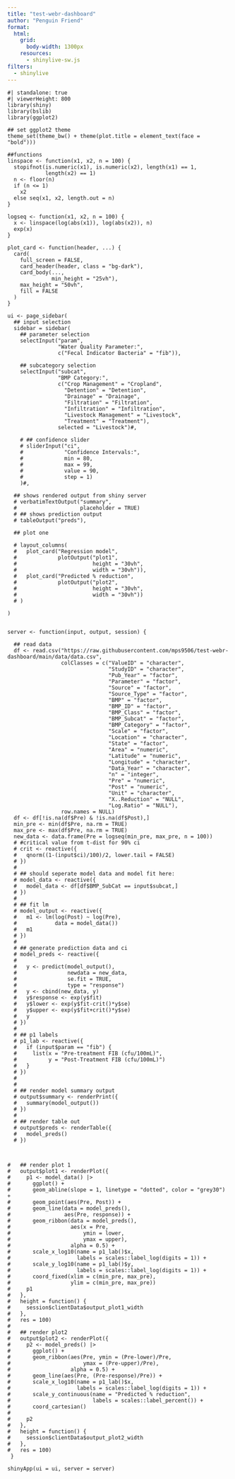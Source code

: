 ```yaml
---
title: "test-webr-dashboard"
author: "Penguin Friend"
format:
  html:
    grid: 
      body-width: 1300px
    resources: 
      - shinylive-sw.js
filters: 
  - shinylive
---
```






```shinylive-r
#| standalone: true
#| viewerHeight: 800
library(shiny)
library(bslib)
library(ggplot2)

## set ggplot2 theme
theme_set(theme_bw() + theme(plot.title = element_text(face = "bold")))

##functions
linspace <- function(x1, x2, n = 100) {
  stopifnot(is.numeric(x1), is.numeric(x2), length(x1) == 1, 
            length(x2) == 1)
  n <- floor(n)
  if (n <= 1) 
    x2
  else seq(x1, x2, length.out = n)
}

logseq <- function(x1, x2, n = 100) {
  x <- linspace(log(abs(x1)), log(abs(x2)), n)
  exp(x)
}

plot_card <- function(header, ...) {
  card(
    full_screen = FALSE,
    card_header(header, class = "bg-dark"),
    card_body(...,
              min_height = "25vh"),
    max_height = "50vh",
    fill = FALSE
  )
}

ui <- page_sidebar(
  ## input selection
  sidebar = sidebar(
    ## parameter selection
    selectInput("param",
                "Water Quality Parameter:",
                c("Fecal Indicator Bacteria" = "fib")),
    
    ## subcategory selection
    selectInput("subcat",
                "BMP Category:",
                c("Crop Management" = "Cropland",
                  "Detention" = "Detention",
                  "Drainage" = "Drainage",
                  "Filtration" = "Filtration",
                  "Infiltration" = "Infiltration",
                  "Livestock Management" = "Livestock",
                  "Treatment" = "Treatment"),
                selected = "Livestock")#,
    
    # ## confidence slider
    # sliderInput("ci",
    #             "Confidence Intervals:",
    #             min = 80,
    #             max = 99,
    #             value = 90,
    #             step = 1)
    )#,
  
  ## shows rendered output from shiny server
  # verbatimTextOutput("summary",
  #                    placeholder = TRUE)
  # ## shows prediction output
  # tableOutput("preds"),
  
  ## plot one
  
  # layout_columns(
  #   plot_card("Regression model",
  #             plotOutput("plot1",
  #                        height = "30vh",
  #                        width = "30vh")),
  #   plot_card("Predicted % reduction",
  #             plotOutput("plot2",
  #                        height = "30vh",
  #                        width = "30vh"))
  # )
  
)


server <- function(input, output, session) {
  
  ## read data
  df <- read.csv("https://raw.githubusercontent.com/mps9506/test-webr-dashboard/main/data/data.csv",
                 colClasses = c("ValueID" = "character",
                                "StudyID" = "character",
                                "Pub_Year" = "factor",
                                "Parameter" = "factor",
                                "Source" = "factor",
                                "Source_Type" = "factor",
                                "BMP" = "factor",
                                "BMP_ID" = "factor",
                                "BMP_Class" = "factor",
                                "BMP_Subcat" = "factor",
                                "BMP_Category" = "factor",
                                "Scale" = "factor",
                                "Location" = "character",
                                "State" = "factor",
                                "Area" = "numeric",
                                "Latitude" = "numeric",
                                "Longitude" = "character",
                                "Data_Year" = "character",
                                "n" = "integer", 
                                "Pre" = "numeric",
                                "Post" = "numeric",
                                "Unit" = "character",
                                "X..Reduction" = "NULL",
                                "Log.Ratio" = "NULL"),
                 row.names = NULL)
  df <- df[!is.na(df$Pre) & !is.na(df$Post),]
  min_pre <- min(df$Pre, na.rm = TRUE)
  max_pre <- max(df$Pre, na.rm = TRUE)
  new_data <- data.frame(Pre = logseq(min_pre, max_pre, n = 100))
  # #critical value from t-dist for 90% ci
  # crit <- reactive({
  #   qnorm((1-(input$ci)/100)/2, lower.tail = FALSE) 
  # })
  # 
  # ## should seperate model data and model fit here:
  # model_data <- reactive({
  #   model_data <- df[df$BMP_SubCat == input$subcat,]
  # })
  # 
  # ## fit lm
  # model_output <- reactive({
  #   m1 <- lm(log(Post) ~ log(Pre),
  #            data = model_data())
  #   m1
  # })
  # 
  # ## generate prediction data and ci
  # model_preds <- reactive({
  #   
  #   y <- predict(model_output(),
  #                newdata = new_data,
  #                se.fit = TRUE,
  #                type = "response")
  #   y <- cbind(new_data, y)
  #   y$response <- exp(y$fit)
  #   y$lower <- exp(y$fit-crit()*y$se)
  #   y$upper <- exp(y$fit+crit()*y$se)
  #   y
  # })
  # 
  # ## p1 labels
  # p1_lab <- reactive({
  #   if (input$param == "fib") {
  #     list(x = "Pre-treatment FIB (cfu/100mL)",
  #          y = "Post-Treatment FIB (cfu/100mL)")
  #   }
  # })
  # 
  # 
  # ## render model summary output
  # output$summary <- renderPrint({ 
  #   summary(model_output())
  # })
  # 
  # ## render table out
  # output$preds <- renderTable({
  #   model_preds()
  # })
  
  
  
#   ## render plot 1
#   output$plot1 <- renderPlot({
#     p1 <- model_data() |> 
#       ggplot() +
#       geom_abline(slope = 1, linetype = "dotted", color = "grey30") +
#       geom_point(aes(Pre, Post)) +
#       geom_line(data = model_preds(),
#                 aes(Pre, response)) +
#       geom_ribbon(data = model_preds(),
#                   aes(x = Pre,
#                       ymin = lower,
#                       ymax = upper),
#                   alpha = 0.5) +
#       scale_x_log10(name = p1_lab()$x, 
#                     labels = scales::label_log(digits = 1)) +
#       scale_y_log10(name = p1_lab()$y,
#                     labels = scales::label_log(digits = 1)) +
#       coord_fixed(xlim = c(min_pre, max_pre),
#                   ylim = c(min_pre, max_pre))
#     p1
#   },
#   height = function() {
#     session$clientData$output_plot1_width
#   },
#   res = 100)
#   
#   ## render plot2
#   output$plot2 <- renderPlot({
#     p2 <- model_preds() |> 
#       ggplot() +
#       geom_ribbon(aes(Pre, ymin = (Pre-lower)/Pre,
#                       ymax = (Pre-upper)/Pre),
#                   alpha = 0.5) +
#       geom_line(aes(Pre, (Pre-response)/Pre)) +
#       scale_x_log10(name = p1_lab()$x,
#                     labels = scales::label_log(digits = 1)) +
#       scale_y_continuous(name = "Predicted % reduction",
#                          labels = scales::label_percent()) +
#       coord_cartesian()
#     
#     p2
#   },
#   height = function() {
#     session$clientData$output_plot2_width
#   },
#   res = 100)
 }

shinyApp(ui = ui, server = server)


```

